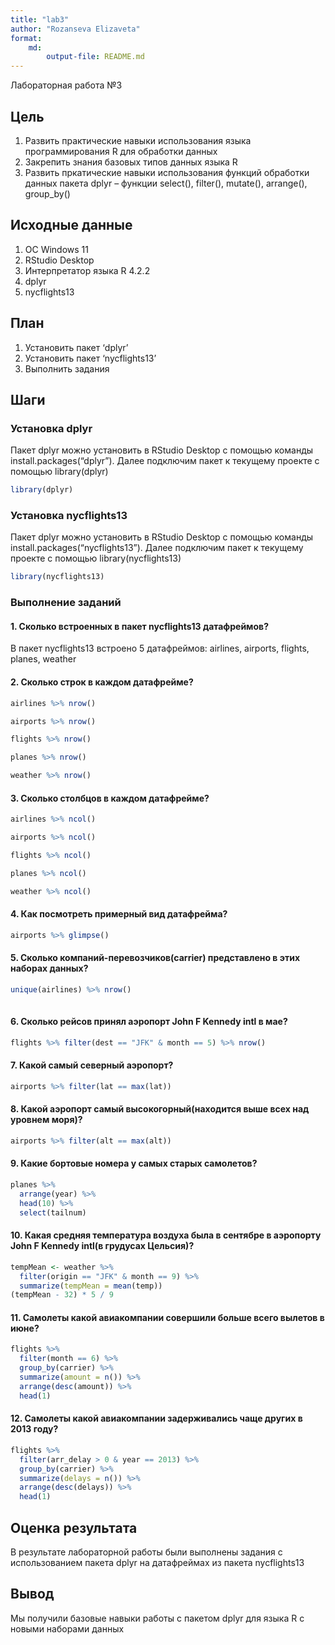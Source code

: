 ```yaml
---
title: "lab3"
author: "Rozanseva Elizaveta"
format: 
    md:
        output-file: README.md
---
```


Лабораторная работа №3

## Цель

1.  Развить практические навыки использования языка программирования R для обработки данных
2.  Закрепить знания базовых типов данных языка R
3.  Развить пркатические навыки использования функций обработки данных пакета dplyr -- функции select(), filter(), mutate(), arrange(), group_by()

## Исходные данные

1.  ОС Windows 11
2.  RStudio Desktop
3.  Интерпретатор языка R 4.2.2
4.  dplyr
5.  nycflights13

## План

1.  Установить пакет 'dplyr'
2.  Установить пакет 'nycflights13'
3.  Выполнить задания

## Шаги

### Установка dplyr

Пакет dplyr можно установить в RStudio Desktop с помощью команды install.packages("dplyr"). Далее подключим пакет к текущему проекте с помощью library(dplyr)

```r
library(dplyr)
```

### Установка nycflights13

Пакет dplyr можно установить в RStudio Desktop с помощью команды install.packages("nycflights13"). Далее подключим пакет к текущему проекте с помощью library(nycflights13)

```r
library(nycflights13)
```

### Выполнение заданий

#### 1. Сколько встроенных в пакет nycflights13 датафреймов?

В пакет nycflights13 встроено 5 датафреймов: airlines, airports, flights, planes, weather

#### 2. Сколько строк в каждом датафрейме?

```r
airlines %>% nrow()
```

```r
airports %>% nrow()
```

```r
flights %>% nrow()
```

```r
planes %>% nrow()
```

```r
weather %>% nrow()
```

#### 3. Сколько столбцов в каждом датафрейме?

```r
airlines %>% ncol()
```

```r
airports %>% ncol()
```

```r
flights %>% ncol()
```

```r
planes %>% ncol()
```

```r
weather %>% ncol()
```

#### 4. Как посмотреть примерный вид датафрейма?

```r
airports %>% glimpse()
```

#### 5. Сколько компаний-перевозчиков(carrier) представлено в этих наборах данных?

```r
unique(airlines) %>% nrow()
  
```

#### 6. Сколько рейсов принял аэропорт John F Kennedy intl в мае?

```r
flights %>% filter(dest == "JFK" & month == 5) %>% nrow()
```

#### 7. Какой самый северный аэропорт?

```r
airports %>% filter(lat == max(lat))
```

#### 8. Какой аэропорт самый высокогорный(находится выше всех над уровнем моря)?

```r
airports %>% filter(alt == max(alt))
```

#### 9. Какие бортовые номера у самых старых самолетов?

```r
planes %>% 
  arrange(year) %>% 
  head(10) %>%
  select(tailnum)
```

#### 10. Какая средняя температура воздуха была в сентябре в аэропорту John F Kennedy intl(в грудусах Цельсия)?

```r
tempMean <- weather %>% 
  filter(origin == "JFK" & month == 9) %>%
  summarize(tempMean = mean(temp))
(tempMean - 32) * 5 / 9 
```

#### 11. Самолеты какой авиакомпании совершили больше всего вылетов в июне?

```r
flights %>% 
  filter(month == 6) %>%
  group_by(carrier) %>%
  summarize(amount = n()) %>%
  arrange(desc(amount)) %>%
  head(1)
```

#### 12. Самолеты какой авиакомпании задерживались чаще других в 2013 году?

```r
flights %>%
  filter(arr_delay > 0 & year == 2013) %>%
  group_by(carrier) %>%
  summarize(delays = n()) %>%
  arrange(desc(delays)) %>%
  head(1)
```

## Оценка результата

В результате лабораторной работы были выполнены задания с использованием пакета dplyr на датафреймах из пакета nycflights13

## Вывод

Мы получили базовые навыки работы с пакетом dplyr для языка R с новыми наборами данных
